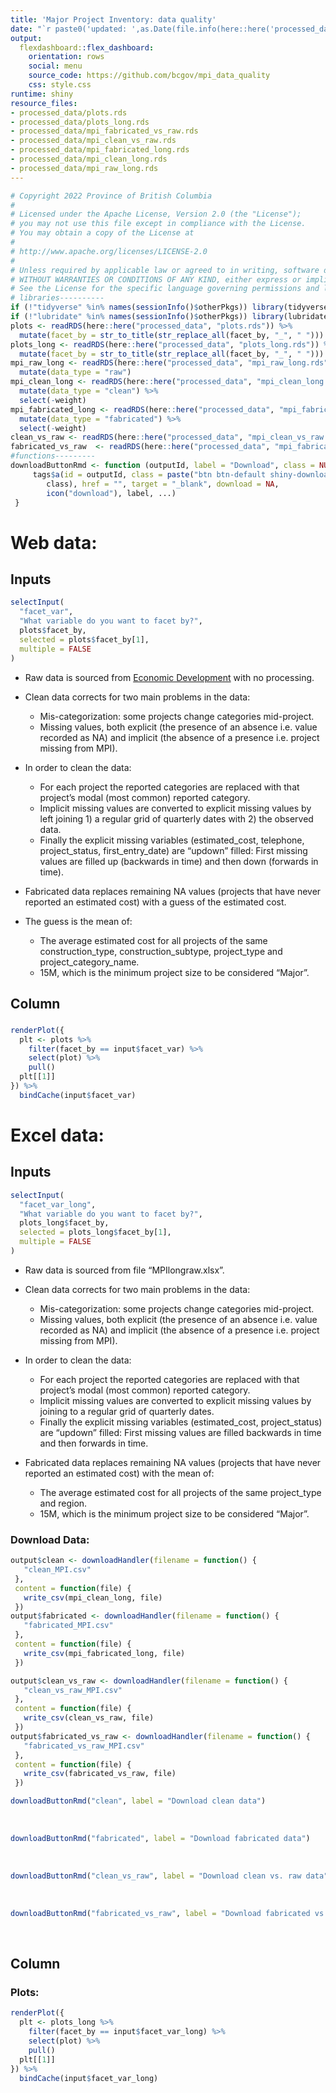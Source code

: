 ```yaml
---
title: 'Major Project Inventory: data quality'
date: "`r paste0('updated: ',as.Date(file.info(here::here('processed_data','plots.rds'))$mtime-lubridate::hours(7)))`"
output:
  flexdashboard::flex_dashboard:
    orientation: rows
    social: menu
    source_code: https://github.com/bcgov/mpi_data_quality
    css: style.css
runtime: shiny
resource_files:
- processed_data/plots.rds
- processed_data/plots_long.rds
- processed_data/mpi_fabricated_vs_raw.rds
- processed_data/mpi_clean_vs_raw.rds
- processed_data/mpi_fabricated_long.rds
- processed_data/mpi_clean_long.rds
- processed_data/mpi_raw_long.rds
---
```


```r
# Copyright 2022 Province of British Columbia
#
# Licensed under the Apache License, Version 2.0 (the "License");
# you may not use this file except in compliance with the License.
# You may obtain a copy of the License at
#
# http://www.apache.org/licenses/LICENSE-2.0
#
# Unless required by applicable law or agreed to in writing, software distributed under the License is distributed on an "AS IS" BASIS,
# WITHOUT WARRANTIES OR CONDITIONS OF ANY KIND, either express or implied.
# See the License for the specific language governing permissions and limitations under the License.
# libraries----------
if (!"tidyverse" %in% names(sessionInfo()$otherPkgs)) library(tidyverse)
if (!"lubridate" %in% names(sessionInfo()$otherPkgs)) library(lubridate) # years and months not exported objects
plots <- readRDS(here::here("processed_data", "plots.rds")) %>%
  mutate(facet_by = str_to_title(str_replace_all(facet_by, "_", " ")))
plots_long <- readRDS(here::here("processed_data", "plots_long.rds")) %>%
  mutate(facet_by = str_to_title(str_replace_all(facet_by, "_", " ")))
mpi_raw_long <- readRDS(here::here("processed_data", "mpi_raw_long.rds")) %>%
  mutate(data_type = "raw")
mpi_clean_long <- readRDS(here::here("processed_data", "mpi_clean_long.rds")) %>%
  mutate(data_type = "clean") %>%
  select(-weight)
mpi_fabricated_long <- readRDS(here::here("processed_data", "mpi_fabricated_long.rds")) %>%
  mutate(data_type = "fabricated") %>%
  select(-weight)
clean_vs_raw <- readRDS(here::here("processed_data", "mpi_clean_vs_raw.rds"))
fabricated_vs_raw  <- readRDS(here::here("processed_data", "mpi_fabricated_vs_raw.rds"))
#functions---------
downloadButtonRmd <- function (outputId, label = "Download", class = NULL, ...)  {
     tags$a(id = outputId, class = paste("btn btn-default shiny-download-link", 
        class), href = "", target = "_blank", download = NA, 
        icon("download"), label, ...)
 }
```

Web data: 
=====================================     

Inputs {.sidebar data-width=400}
-------------------------------------

```r
selectInput(
  "facet_var",
  "What variable do you want to facet by?",
  plots$facet_by,
  selected = plots$facet_by[1],
  multiple = FALSE
)
```

* Raw data is sourced from [Economic Development](https://www2.gov.bc.ca/gov/content/employment-business/economic-development/industry/bc-major-projects-inventory/recent-reports) with no processing.

* Clean data corrects for two main problems in the data:
  + Mis-categorization: some projects change categories mid-project. 
  + Missing values, both explicit (the presence of an absence i.e. value recorded as NA) and implicit (the absence of a presence i.e. project missing from MPI).

* In order to clean the data:
  + For each project the reported categories are replaced with that project's modal (most common) reported category.
  + Implicit missing values are converted to explicit missing values by left joining 1) a regular grid of quarterly dates with 2) the observed data.
  + Finally the explicit missing variables (estimated_cost, telephone, project_status, first_entry_date) are "updown" filled:  First missing values are filled up (backwards in time) and then down (forwards in time).

*  Fabricated data replaces remaining NA values (projects that have never reported an estimated cost) with a guess of the estimated cost.
*  The guess is the mean of: 
    + The average estimated cost for all projects of the same construction_type, construction_subtype, project_type and project_category_name.
    + 15M, which is the minimum project size to be considered "Major".

Column
-----------------------------------------------------------------------

###

```r
renderPlot({
  plt <- plots %>%
    filter(facet_by == input$facet_var) %>%
    select(plot) %>%
    pull()
  plt[[1]]
}) %>%
  bindCache(input$facet_var)
```

Excel data: 
=====================================     

Inputs {.sidebar data-width=400}
-------------------------------------

```r
selectInput(
  "facet_var_long",
  "What variable do you want to facet by?",
  plots_long$facet_by,
  selected = plots_long$facet_by[1],
  multiple = FALSE
)
```

* Raw data is sourced from file "MPIlongraw.xlsx".

* Clean data corrects for two main problems in the data:
  + Mis-categorization: some projects change categories mid-project. 
  + Missing values, both explicit (the presence of an absence i.e. value recorded as NA) and implicit (the absence of a presence i.e. project missing from MPI).

* In order to clean the data:
  + For each project the reported categories are replaced with that project's modal (most common) reported category.
  + Implicit missing values are converted to explicit missing values by joining to a regular grid of quarterly dates.
  + Finally the explicit missing variables (estimated_cost, project_status) are "updown" filled:  First missing values are filled backwards in time and then forwards in time.

*  Fabricated data replaces remaining NA values (projects that have never reported an estimated cost) with the mean of: 
    + The average estimated cost for all projects of the same project_type and region.
    + 15M, which is the minimum project size to be considered "Major".

### Download Data:
    
```r
output$clean <- downloadHandler(filename = function() { 
   "clean_MPI.csv"
 },
 content = function(file) {
   write_csv(mpi_clean_long, file)
 })
output$fabricated <- downloadHandler(filename = function() { 
   "fabricated_MPI.csv"
 },
 content = function(file) {
   write_csv(mpi_fabricated_long, file)
 })

output$clean_vs_raw <- downloadHandler(filename = function() { 
   "clean_vs_raw_MPI.csv"
 },
 content = function(file) {
   write_csv(clean_vs_raw, file)
 })
output$fabricated_vs_raw <- downloadHandler(filename = function() { 
   "fabricated_vs_raw_MPI.csv"
 },
 content = function(file) {
   write_csv(fabricated_vs_raw, file)
 })
```

```r
downloadButtonRmd("clean", label = "Download clean data")
```

<br>

```r
downloadButtonRmd("fabricated", label = "Download fabricated data")
```
  
<br>    

```r
downloadButtonRmd("clean_vs_raw", label = "Download clean vs. raw data")
```
  
<br>    

```r
downloadButtonRmd("fabricated_vs_raw", label = "Download fabricated vs. raw data")
```
  
<br>    


Column 
-----------------------------------------------------------------------

### Plots:

```r
renderPlot({
  plt <- plots_long %>%
    filter(facet_by == input$facet_var_long) %>%
    select(plot) %>%
    pull()
  plt[[1]]
}) %>%
  bindCache(input$facet_var_long)
```






